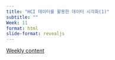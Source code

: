 ```yaml
---
title: "HCI 데이터를 활용한 데이터 시각화(1)"
subtitle: "" 
Week: 11
format: html
slide-format: revealjs
---
```


[Weekly content](https://changjunlee.com/teaching/grad_stat/weekly_2/)

<br>